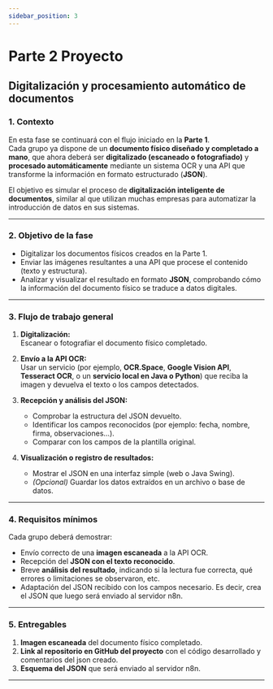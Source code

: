 ```yaml
---
sidebar_position: 3
---
```


# Parte 2 Proyecto  

## Digitalización y procesamiento automático de documentos

### 1. Contexto

En esta fase se continuará con el flujo iniciado en la **Parte 1**.  
Cada grupo ya dispone de un **documento físico diseñado y completado a mano**, que ahora deberá ser **digitalizado (escaneado o fotografiado)** y **procesado automáticamente** mediante un sistema OCR y una API que transforme la información en formato estructurado (**JSON**).  

El objetivo es simular el proceso de **digitalización inteligente de documentos**, similar al que utilizan muchas empresas para automatizar la introducción de datos en sus sistemas.

---

### 2. Objetivo de la fase

- Digitalizar los documentos físicos creados en la Parte 1.  
- Enviar las imágenes resultantes a una API que procese el contenido (texto y estructura).  
- Analizar y visualizar el resultado en formato **JSON**, comprobando cómo la información del documento físico se traduce a datos digitales.

---

### 3. Flujo de trabajo general

1. **Digitalización:**  
   Escanear o fotografiar el documento físico completado.

2. **Envío a la API OCR:**  
   Usar un servicio (por ejemplo, **OCR.Space**, **Google Vision API**, **Tesseract OCR**, o un **servicio local en Java o Python**) que reciba la imagen y devuelva el texto o los campos detectados.

3. **Recepción y análisis del JSON:**  
   - Comprobar la estructura del JSON devuelto.  
   - Identificar los campos reconocidos (por ejemplo: fecha, nombre, firma, observaciones…).  
   - Comparar con los campos de la plantilla original.

4. **Visualización o registro de resultados:**  
   - Mostrar el JSON en una interfaz simple (web o Java Swing).  
   - *(Opcional)* Guardar los datos extraídos en un archivo o base de datos.  

---

### 4. Requisitos mínimos

Cada grupo deberá demostrar:

- Envío correcto de una **imagen escaneada** a la API OCR.  
- Recepción del **JSON con el texto reconocido**.  
- Breve **análisis del resultado**, indicando si la lectura fue correcta, qué errores o limitaciones se observaron, etc.
- Adaptación del JSON recibido con los campos necesario. Es decir, crea el JSON que luego será enviado al servidor n8n.
---

### 5. Entregables

1. **Imagen escaneada** del documento físico completado.  
2. **Link al repositorio en GitHub del proyecto** con el código desarrollado y comentarios del json creado.  
3. **Esquema del JSON** que será enviado al servidor n8n.  

---


<!--<CookiePopup />-->